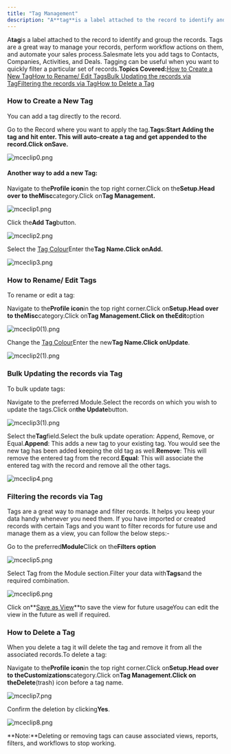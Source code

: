 ```yaml
---
title: "Tag Management"
description: "A**tag**is a label attached to the record to identify and group the records. Tags are a great way to manage your records, perform workflow actions on"
---
```


A**tag**is a label attached to the record to identify and group the records. Tags are a great way to manage your records, perform workflow actions on them, and automate your sales process.Salesmate lets you add tags to Contacts, Companies, Activities, and Deals. Tagging can be useful when you want to quickly filter a particular set of records.**Topics Covered:**[How to Create a New Tag](https://support.salesmate.io/hc/en-us/articles/115001620111#h_01HAVFDSN5N7CRN4FTYSBSGK3X)[How to Rename/ Edit Tags](https://support.salesmate.io/hc/en-us/articles/115001620111#h_01FQ445X8N07KH2TTTFKAD10AK)[Bulk Updating the records via Tag](https://support.salesmate.io/hc/en-us/articles/115001620111#h_01FQ44DV749DDA9TVKEDY48XZ9)[Filtering the records via Tag](https://support.salesmate.io/hc/en-us/articles/115001620111#h_01GCZTHZ8PMS74X3YJ3ZBC7F3H)[How to Delete a Tag](https://support.salesmate.io/hc/en-us/articles/115001620111#01HQT2R2MBZS2Z9BK5VBQZHXCD)

### How to Create a New Tag

You can add a tag directly to the record.

Go to the Record where you want to apply the tag.**Tags:**Start Adding the tag and hit enter. This will auto-create a tag and get appended to the record.Click on**Save.**

![mceclip0.png](./images/mceclip0-14.png)

#### Another way to add a new Tag:

Navigate to the**Profile icon**in the top right corner.Click on the**Setup.**Head over to the**Misc**category.Click on**Tag Management.**

![mceclip1.png](./images/mceclip1-17.png)

Click the**Add Tag**button.

![mceclip2.png](./images/mceclip2-13.png)

Select the [Tag Colour](https://support.salesmate.io/hc/en-us/articles/23694312559257-Tag-Color-Customization)Enter the**Tag Name.**Click on**Add.**

![mceclip3.png](./images/mceclip3-8.png)

### How to Rename/ Edit Tags

To rename or edit a tag:

Navigate to the**Profile icon**in the top right corner.Click on**Setup.**Head over to the**Misc**category.Click on**Tag Management.**Click on the**Edit**option

![mceclip0(1).png](./images/mceclip01-3.png)

Change the [Tag Colour](https://support.salesmate.io/hc/en-us/articles/23694312559257-Tag-Color-Customization)Enter the new**Tag Name.**Click on**Update**.

![mceclip2(1).png](./images/mceclip21-5.png)

### Bulk Updating the records via Tag

To bulk update tags:

Navigate to the preferred Module.Select the records on which you wish to update the tags.Click on**the Update**button.

![mceclip3(1).png](./images/mceclip31.png)

Select the**Tag**field.Select the bulk update operation: Append, Remove, or Equal.**Append**: This adds a new tag to your existing tag. You would see the new tag has been added keeping the old tag as well.**Remove**: This will remove the entered tag from the record.**Equal**: This will associate the entered tag with the record and remove all the other tags.

![mceclip4.png](./images/mceclip4-7.png)

### Filtering the records via Tag

Tags are a great way to manage and filter records. It helps you keep your data handy whenever you need them. If you have imported or created records with certain Tags and you want to filter records for future use and manage them as a view, you can follow the below steps:-

Go to the preferred**Module**Click on the**Filters option**

![mceclip5.png](./images/mceclip5-5.png)

Select Tag from the Module section.Filter your data with**Tags**and the required combination.

![mceclip6.png](./images/mceclip6-6.png)

Click on**[Save as View](https://support.salesmate.io/hc/en-us/articles/115003184011-Smart-filters-and-Custom-views)**to save the view for future usageYou can edit the view in the future as well if required.

### How to Delete a Tag

When you delete a tag it will delete the tag and remove it from all the associated records.To delete a tag:

Navigate to the**Profile icon**in the top right corner.Click on**Setup.**Head over to the**Customizations**category.Click on**Tag Management.**Click on the**Delete**(trash) icon before a tag name.

![mceclip7.png](./images/mceclip7-3.png)

Confirm the deletion by clicking**Yes**.

![mceclip8.png](./images/mceclip8-4.png)

**Note:**Deleting or removing tags can cause associated views, reports, filters, and workflows to stop working.
